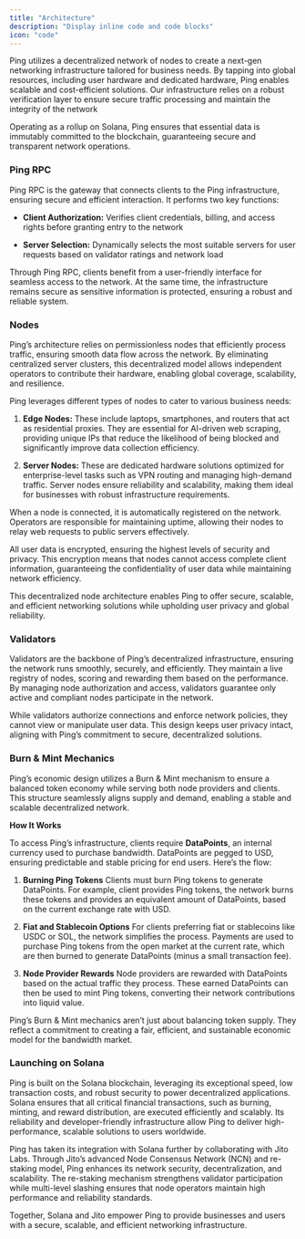 ```yaml
---
title: "Architecture"
description: "Display inline code and code blocks"
icon: "code"
---
```


Ping utilizes a decentralized network of nodes to create a next-gen networking infrastructure tailored for business needs. By tapping into global resources, including user hardware and dedicated hardware, Ping enables scalable and cost-efficient solutions. Our infrastructure relies on a robust verification layer to ensure secure traffic processing and maintain the integrity of the network

Operating as a rollup on Solana, Ping ensures that essential data is immutably committed to the blockchain, guaranteeing secure and transparent network operations.

### **Ping RPC**

Ping RPC is the gateway that connects clients to the Ping infrastructure, ensuring secure and efficient interaction. It performs two key functions:

* **Client Authorization:** Verifies client credentials, billing, and access rights before granting entry to the network

* **Server Selection:** Dynamically selects the most suitable servers for user requests based on validator ratings and network load

Through Ping RPC, clients benefit from a user-friendly interface for seamless access to the network. At the same time, the infrastructure remains secure as sensitive information is protected, ensuring a robust and reliable system.

### **Nodes**

Ping’s architecture relies on permissionless nodes that efficiently process traffic, ensuring smooth data flow across the network. By eliminating centralized server clusters, this decentralized model allows independent operators to contribute their hardware, enabling global coverage, scalability, and resilience.

Ping leverages different types of nodes to cater to various business needs:

1. **Edge Nodes:** These include laptops, smartphones, and routers that act as residential proxies. They are essential for AI-driven web scraping, providing unique IPs that reduce the likelihood of being blocked and significantly improve data collection efficiency.

2. **Server Nodes:** These are dedicated hardware solutions optimized for enterprise-level tasks such as VPN routing and managing high-demand traffic. Server nodes ensure reliability and scalability, making them ideal for businesses with robust infrastructure requirements.

When a node is connected, it is automatically registered on the network. Operators are responsible for maintaining uptime, allowing their nodes to relay web requests to public servers effectively.

All user data is encrypted, ensuring the highest levels of security and privacy. This encryption means that nodes cannot access complete client information, guaranteeing the confidentiality of user data while maintaining network efficiency.

This decentralized node architecture enables Ping to offer secure, scalable, and efficient networking solutions while upholding user privacy and global reliability.

### Validators

Validators are the backbone of Ping’s decentralized infrastructure, ensuring the network runs smoothly, securely, and efficiently. They maintain a live registry of nodes, scoring and rewarding them based on the performance. By managing node authorization and access, validators guarantee only active and compliant nodes participate in the network.

While validators authorize connections and enforce network policies, they cannot view or manipulate user data. This design keeps user privacy intact, aligning with Ping’s commitment to secure, decentralized solutions.

### **Burn & Mint Mechanics**

Ping’s economic design utilizes a Burn & Mint mechanism to ensure a balanced token economy while serving both node providers and clients. This structure seamlessly aligns supply and demand, enabling a stable and scalable decentralized network.

**How It Works**

To access Ping’s infrastructure, clients require **DataPoints**, an internal currency used to purchase bandwidth. DataPoints are pegged to USD, ensuring predictable and stable pricing for end users. Here’s the flow:

1. **Burning Ping Tokens**
   Clients must burn Ping tokens to generate DataPoints. For example, client provides Ping tokens, the network burns these tokens and provides an equivalent amount of DataPoints, based on the current exchange rate with USD.

2. **Fiat and Stablecoin Options**
   For clients preferring fiat or stablecoins like USDC or SOL, the network simplifies the process. Payments are used to purchase Ping tokens from the open market at the current rate, which are then burned to generate DataPoints (minus a small transaction fee).

3. **Node Provider Rewards**
   Node providers are rewarded with DataPoints based on the actual traffic they process. These earned DataPoints can then be used to mint Ping tokens, converting their network contributions into liquid value.

Ping’s Burn & Mint mechanics aren’t just about balancing token supply. They reflect a commitment to creating a fair, efficient, and sustainable economic model for the bandwidth market.

### **Launching on Solana**

Ping is built on the Solana blockchain, leveraging its exceptional speed, low transaction costs, and robust security to power decentralized applications. Solana ensures that all critical financial transactions, such as burning, minting, and reward distribution, are executed efficiently and scalably. Its reliability and developer-friendly infrastructure allow Ping to deliver high-performance, scalable solutions to users worldwide.

Ping has taken its integration with Solana further by collaborating with Jito Labs. Through Jito’s advanced Node Consensus Network (NCN) and re-staking model, Ping enhances its network security, decentralization, and scalability. The re-staking mechanism strengthens validator participation while multi-level slashing ensures that node operators maintain high performance and reliability standards.

Together, Solana and Jito empower Ping to provide businesses and users with a secure, scalable, and efficient networking infrastructure.